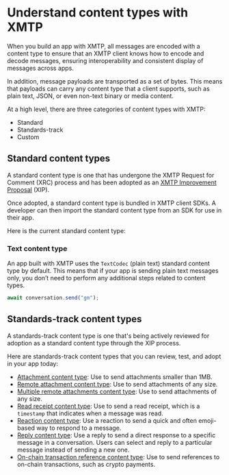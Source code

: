 
<AutoBreadcrumb />

# Understand content types with XMTP

When you build an app with XMTP, all messages are encoded with a content type to ensure that an XMTP client knows how to encode and decode messages, ensuring interoperability and consistent display of messages across apps.

In addition, message payloads are transported as a set of bytes. This means that payloads can carry any content type that a client supports, such as plain text, JSON, or even non-text binary or media content.

At a high level, there are three categories of content types with XMTP:

- Standard
- Standards-track
- Custom

## Standard content types

A standard content type is one that has undergone the XMTP Request for Comment (XRC) process and has been adopted as an [XMTP Improvement Proposal](https://github.com/xmtp/XIPs#readme) (XIP).

Once adopted, a standard content type is bundled in XMTP client SDKs. A developer can then import the standard content type from an SDK for use in their app.

Here is the current standard content type:

### Text content type

An app built with XMTP uses the `TextCodec` (plain text) standard content type by default. This means that if your app is sending plain text messages only, you don’t need to perform any additional steps related to content types.

```jsx [Node]
await conversation.send("gm");
```

## Standards-track content types

A standards-track content type is one that's being actively reviewed for adoption as a standard content type through the XIP process.

Here are standards-track content types that you can review, test, and adopt in your app today:

- [Attachment content type](/inboxes/content-types/attachments/#support-attachments-smaller-than-1mb): Use to send attachments smaller than 1MB.
- [Remote attachment content type](/inboxes/content-types/attachments#support-remote-attachments-of-any-size): Use to send attachments of any size.
- [Multiple remote attachments content type](/inboxes/content-types/attachments#support-multiple-remote-attachments-of-any-size): Use to send attachments of any size.
- [Read receipt content type](/inboxes/content-types/read-receipts): Use to send a read receipt, which is a `timestamp` that indicates when a message was read. 
- [Reaction content type](/inboxes/content-types/reactions): Use a reaction to send a quick and often emoji-based way to respond to a message. 
- [Reply content type](/inboxes/content-types/replies): Use a reply to send a direct response to a specific message in a conversation. Users can select and reply to a particular message instead of sending a new one.
- [On-chain transaction reference content type](/inboxes/content-types/transaction-refs): Use to send references to on-chain transactions, such as crypto payments.
